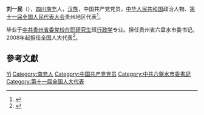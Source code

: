 '''刘一民'''（{{bd|1955年||}}），[[四川|四川]][[南充|南充]]人，[[汉族|汉族]]，中国共产党党员，[[中华人民共和国|中华人民共和国]]政治人物、[[第十一届全国人民代表大会|第十一届全国人民代表大会]]贵州地区代表<ref>{{cite web|author=新华网|title=第十一届全国人大代表|url=http://news.xinhuanet.com/ziliao/2008-03/03/content_7708230.htm?node=36628|publisher=新华网|accessdate=2014-01-07|archive-date=2014-01-10|archive-url=https://web.archive.org/web/20140110211415/http://news.xinhuanet.com/ziliao/2008-03/03/content_7708230.htm?node=36628|dead-url=no}}</ref>。

毕业于[[中共贵州省委党校|中共贵州省委党校]][[在职研究生|在职研究生]]班[[行政学|行政学]]专业。担任贵州省六盘水市委书记。2008年起担任全国人大代表<ref>{{cite news|title=全国人大代表信息-刘一民|url=http://210.82.31.1:8084/delegate/viewDelegate.action?dbid=112277|accessdate=2013-04-05|website=全国人大网|archive-url=https://web.archive.org/web/20140523225326/http://www.npc.gov.cn/delegate/viewDelegate.action?dbid=112277|archive-date=2014-05-23|dead-url=yes}}</ref>。

== 參考文獻 ==
{{reflist}}

{{Authority control}}
{{DEFAULTSORT:Liu刘}}
[[Category:刘姓|Yi]]
[[Category:南充人|Category:南充人]]
[[Category:中国共产党党员|Category:中国共产党党员]]
[[Category:中共六盤水市委書記|Category:中共六盤水市委書記]]
[[Category:第十一届全国人大代表|Category:第十一届全国人大代表]]